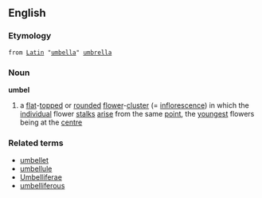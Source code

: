 ==English==
===Etymology===
 from [[Latin]] "[[:la:umbella|umbella]]" [[umbrella]]
===Noun===
'''umbel'''
#a [[flat]]-[[topped]] or [[rounded]] [[flower]]-[[cluster]] (= [[inflorescence]]) in which the [[individual]] flower [[stalk]]s [[arise]] from the same [[point]], the [[youngest]] flowers being at the [[centre]]
===Related terms===
*[[umbellet]]
*[[umbellule]]
*[[Umbelliferae]]
*[[umbelliferous]]